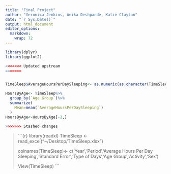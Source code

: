 ```yaml
---
title: "Final Project"
author: "Veronica Jenkins, Anika Deshpande, Katie Clayton"
date: "`r Sys.Date()`"
output: html_document
editor_options: 
  markdown: 
    wrap: 72
---
```


```r
library(dplyr)
library(ggplot2)

<<<<<<< Updated upstream
=======


TimeSleep$AverageHoursPerDaySleeping<- as.numeric(as.character(TimeSleep$AverageHoursPerDaySleeping))

HoursByAge<- TimeSleep%>%
  group_by(`Age Group`)%>%
  summarize(
    Mean=mean(`AverageHoursPerDaySleeping`)
  )
HoursByAge<-HoursByAge[-2,]

>>>>>>> Stashed changes
```

> ```{r}
> library(readxl)
> TimeSleep <- read_excel("~/Desktop/TimeSleep.xlsx")
>
>
>
> colnames(TimeSleep)<- c('Year','Period','Average Hours Per Day Sleeping','Standard Error','Type of Days','Age Group','Activity','Sex')
>
> View(TimeSleep)
> ```



